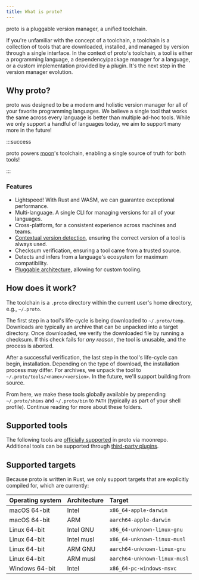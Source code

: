 ```yaml
---
title: What is proto?
---
```



<HeaderLabel text="3 min" />

proto is a pluggable version manager, a unified toolchain.

If you're unfamiliar with the concept of a toolchain, a toolchain is a collection of tools that are
downloaded, installed, and managed by version through a single interface. In the context of proto's
toolchain, a tool is either a programming language, a dependency/package manager for a language, or
a custom implementation provided by a plugin. It's the next step in the version manager evolution.

## Why proto?

proto was designed to be a modern and holistic version manager for all of your favorite programming
languages. We believe a single tool that works the same across every language is better than
multiple ad-hoc tools. While we only support a handful of languages today, we aim to support many
more in the future!

:::success

proto powers [moon](/moon)'s toolchain, enabling a single source of truth for both tools!

:::

### Features

- Lightspeed! With Rust and WASM, we can guarantee exceptional performance.
- Multi-language. A single CLI for managing versions for all of your languages.
- Cross-platform, for a consistent experience across machines and teams.
- [Contextual version detection](./proto/detection), ensuring the correct version of a tool is
  always used.
- Checksum verification, ensuring a tool came from a trusted source.
- Detects and infers from a language's ecosystem for maximum compatibility.
- [Pluggable architecture](./proto/plugins), allowing for custom tooling.

## How does it work?

The toolchain is a `.proto` directory within the current user's home directory, e.g., `~/.proto`.

The first step in a tool's life-cycle is being downloaded to `~/.proto/temp`. Downloads are
typically an archive that can be unpacked into a target directory. Once downloaded, we verify the
downloaded file by running a checksum. If this check fails for _any reason_, the tool is unusable,
and the process is aborted.

After a successful verification, the last step in the tool's life-cycle can begin, installation.
Depending on the type of download, the installation process may differ. For archives, we unpack the
tool to `~/.proto/tools/<name>/<version>`. In the future, we'll support building from source.

From here, we make these tools globally available by prepending `~/.proto/shims` and `~/.proto/bin`
to `PATH` (typically as part of your shell profile). Continue reading for more about these folders.

## Supported tools

The following tools are [officially supported](./proto/tools) in proto via moonrepo. Additional
tools can be supported through [third-party plugins](./proto/plugins).

<ToolsGrid cols={6} />

## Supported targets

Because proto is written in Rust, we only support targets that are explicitly compiled for, which
are currently:

| Operating system | Architecture | Target                       |
| :--------------- | :----------- | :--------------------------- |
| macOS 64-bit     | Intel        | `x86_64-apple-darwin`        |
| macOS 64-bit     | ARM          | `aarch64-apple-darwin`       |
| Linux 64-bit     | Intel GNU    | `x86_64-unknown-linux-gnu`   |
| Linux 64-bit     | Intel musl   | `x86_64-unknown-linux-musl`  |
| Linux 64-bit     | ARM GNU      | `aarch64-unknown-linux-gnu`  |
| Linux 64-bit     | ARM musl     | `aarch64-unknown-linux-musl` |
| Windows 64-bit   | Intel        | `x86_64-pc-windows-msvc`     |
